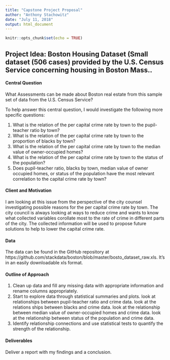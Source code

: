 ```yaml
---
title: "Capstone Project Proposal"
author: "Anthony Stachowitz"
date: "July 11, 2018"
output: html_document
---
```


```r
knitr::opts_chunk$set(echo = TRUE)
```

## Project Idea:  Boston Housing Dataset (Small dataset (506 cases) provided by the U.S. Census Service concerning housing in Boston Mass..


#### Central Question

What Assessments can be made about Boston real estate from this sample set of data from the U.S. Census Service?

To help answer this central question, I would investigate the following more specific questions:

1. What is the relation of the per capital crime rate by town to the pupil-teacher ratio by town?
2. What is the relation of the per capital crime rate by town to the proportion of blacks by town?
3. What is the relation of the per capital crime rate by town to the median value of owner-occupied homes?
4. What is the relation of the per capital crime rate by town to the status of the population?
5. Does pupil-teacher ratio, blacks by town, median value of owner occupied homes, or status of the population have the most relevant correlation to the capital crime rate by town?


#### Client and Motivation
I am looking at this issue from the perspective of the city counsel investigating possible reasons for the per capital crime rate by town. The city council is always looking at ways to reduce crime and wants to know what collected variables corollate most to the rate of crime in different parts of the city. The collected information will be used to propose future solutions to help to lower the capital crime rate. 


#### Data

The data can be found in the GitHub repository at https://github.com/stackdata/boston/blob/master/bosto_dataset_raw.xls.  It's in an easily downloadable xls format.


#### Outline of Approach

1) Clean up data and fill any missing data with appropriate information and rename columns appropriately.
2) Start to explore data through statistical summaries and plots. 
	  look at relationships between pupil-teacher ratio and crime data.
	  look at the relations ships between blacks and crime data.
	  look at the relationship between median value of owner-occupied homes and crime data.
	  look at the relationship between status of the population and crime data.
3) Identify relationship connections and use statistical tests to quantify the strength of the relationship.


#### Deliverables
Deliver a report with my findings and a conclusion.


